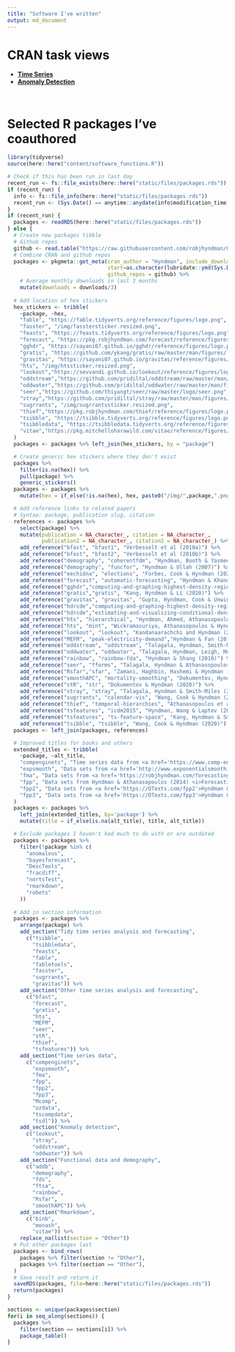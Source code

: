 ```yaml
---
title: "Software I've written"
output: md_document
---
```


# CRAN task views

* [**Time Series**](https://cran.r-project.org/view=TimeSeries)
* [**Anomaly Detection**](https://github.com/pridiltal/ctv-AnomalyDetection)

&nbsp;<br>

# Selected R packages I've coauthored

```r
library(tidyverse)
source(here::here("content/software_functions.R"))

# Check if this has been run in last day
recent_run <- fs::file_exists(here::here("static/files/packages.rds"))
if (recent_run) {
  info <- fs::file_info(here::here("static/files/packages.rds"))
  recent_run <- (Sys.Date() == anytime::anydate(info$modification_time))
}
if (recent_run) {
  packages <- readRDS(here::here("static/files/packages.rds"))
} else {
  # Create new packages tibble
  # Github repos
  github <- read.table("https://raw.githubusercontent.com/robjhyndman/CV/master/github_r_repos.txt")$V1
  # Combine CRAN and github repos
  packages <- pkgmeta::get_meta(cran_author = "Hyndman", include_downloads=TRUE,
                                start=as.character(lubridate::ymd(Sys.Date() - 91)),
                                github_repos = github) %>%
    # Average monthly downloads in last 3 months
    mutate(downloads = downloads/3)
  
  # Add location of hex stickers
  hex_stickers <- tribble(
    ~package, ~hex,
    "fable", "https://fable.tidyverts.org/reference/figures/logo.png",
    "fasster", "/img/fasstersticker.resized.png",
    "feasts", "https://feasts.tidyverts.org/reference/figures/logo.png",
    "forecast", "https://pkg.robjhyndman.com/forecast/reference/figures/logo.png",
    "gghdr", "https://sayani07.github.io/gghdr/reference/figures/logo.png",
    "gratis", "https://github.com/ykang/gratis/raw/master/man/figures/logo.PNG",
    "gravitas", "https://sayani07.github.io/gravitas/reference/figures/logo.png",
    "hts", "/img/htssticker.resized.png",
    "lookout","https://sevvandi.github.io/lookout/reference/figures/logo.png",
    "oddstream","https://github.com/pridiltal/oddstream/raw/master/man/figures/logo.png",
    "oddwater","https://github.com/pridiltal/oddwater/raw/master/man/fig/logo.png",
    "seer","https://github.com/thiyangt/seer/raw/master/logo/seer.png",
    "stray","https://github.com/pridiltal/stray/raw/master/man/figures/logo.png",
    "sugrrants", "/img/sugrrantssticker.resized.png",
    "thief","https://pkg.robjhyndman.com/thief/reference/figures/logo.png",
    "tsibble", "https://tsibble.tidyverts.org/reference/figures/logo.png",
    "tsibbledata", "https://tsibbledata.tidyverts.org/reference/figures/logo.png",
    "vitae","https://pkg.mitchelloharawild.com/vitae/reference/figures/logo.png"
  )
  packages <- packages %>% left_join(hex_stickers, by = "package")

  # Create generic hex stickers where they don't exist
  packages %>%
    filter(is.na(hex)) %>%
    pull(package) %>%
    generic_stickers()
  packages <- packages %>%
    mutate(hex = if_else(!is.na(hex), hex, paste0("/img/",package,".png")))

  # Add reference links to related papers
  # Syntax: package, publication slug, citation
  references <- packages %>%
    select(package) %>%
    mutate(publication = NA_character_, citation = NA_character_,
           publication2 = NA_character_, citation2 = NA_character_) %>%
    add_reference("bfast", "bfast1", "Verbesselt et al (2010a)") %>%
    add_reference("bfast", "bfast2", "Verbesselt et al (2010b)") %>%
    add_reference("demography", "coherentfdm", "Hyndman, Booth & Yasmeen (2013)") %>%
    add_reference("demography", "funcfor", "Hyndman & Ullah (2007)") %>%
    add_reference("eechidna", "elections", "Forbes, Cook & Hyndman (2020)") %>%
    add_reference("forecast", "automatic-forecasting", "Hyndman & Khandakar (2008)") %>%
    add_reference("gghdr","computing-and-graphing-highest-density-regions", "Hyndman (1996)") %>%
    add_reference("gratis","gratis", "Kang, Hyndman & Li (2020)") %>%
    add_reference("gravitas", "gravitas", "Gupta, Hyndman, Cook & Unwin (2020)") %>%
    add_reference("hdrcde","computing-and-graphing-highest-density-regions", "Hyndman (1996)") %>%
    add_reference("hdrcde","estimating-and-visualizing-conditional-densities","Hyndman, Bashtannyk & Grunwald (1996)") %>%
    add_reference("hts", "hierarchical", "Hyndman, Ahmed, Athanasopoulos & Shang (2011)") %>%
    add_reference("hts", "mint", "Wickramasuriya, Athanasopoulos & Hyndman (2019)") %>%
    add_reference("lookout", "lookout", "Kandanaarachchi and Hyndman (2021)") %>%
    add_reference("MEFM", "peak-electricity-demand","Hyndman & Fan (2010)") %>%
    add_reference("oddstream", "oddstream", "Talagala, Hyndman, Smith-Miles, Kandanaarachichi & Muñoz (2020)") %>%
    add_reference("oddwater", "oddwater", "Talagala, Hyndman, Leigh, Mengersen & Smith-Miles (2019)") %>%
    add_reference("rainbow", "rainbow-fda", "Hyndman & Shang (2010)") %>%
    add_reference("seer", "fforms", "Talagala, Hyndman & Athanasopoulos (2018)") %>%
    add_reference("Rsfar","sfar", "Zamani, Haghbin, Hashemi & Hyndman (2001)") %>%
    add_reference("smoothAPC", "mortality-smoothing", "Dokumentov, Hyndman & Tickle (2018)") %>%
    add_reference("stR", "str", "Dokumentov & Hyndman (2020)") %>%
    add_reference("stray", "stray", "Talagala, Hyndman & Smith-Miles (2021)") %>%
    add_reference("sugrrants", "calendar-vis", "Wang, Cook & Hyndman (2020)") %>%
    add_reference("thief", "temporal-hierarchies", "Athanasopoulos et al (2017)") %>%
    add_reference("tsfeatures", "icdm2015", "Hyndman, Wang & Laptev (2015)") %>%
    add_reference("tsfeatures", "ts-feature-space", "Kang, Hyndman & Smith-Miles (2017)") %>%
    add_reference("tsibble", "tsibble", "Wang, Cook & Hyndman (2020)")
  packages <- left_join(packages, references)

  # Improved titles for books and others
  extended_titles <- tribble(
    ~package, ~alt_title,
    "compenginets", "Time series data from <a href='https://www.comp-engine.org/'>comp-engine.org</a>",
    "expsmooth", "Data sets from <a href='http://www.exponentialsmoothing.net/'>Hyndman, Koehler, Ord & Snyder (2008), <i>Forecasting with exponential smoothing: the state space approach</i>, Springer</a>",
    "fma", "Data sets from <a href='https://robjhyndman.com/forecasting/'>Makridakis, Wheelwright & Hyndman (1998), <i>Forecasting: methods and applications</i>, Wiley</a>",
    "fpp", "Data sets from Hyndman & Athanasopoulos (2014) <i>Forecasting: principles and practice</i>, OTexts",
    "fpp2", "Data sets from <a href='https://OTexts.com/fpp2'>Hyndman & Athanasopoulos (2018) <i>Forecasting: principles and practice</i>, 2nd edition, OTexts</a>",
    "fpp3", "Data sets from <a href='https://OTexts.com/fpp3'>Hyndman & Athanasopoulos (2021) <i>Forecasting: principles and practice</i>, 3rd edition, OTexts</a>"
  )
  packages <- packages %>%
    left_join(extended_titles, by='package') %>%
    mutate(title = if_else(is.na(alt_title), title, alt_title))

  # Exclude packages I haven't had much to do with or are outdated
  packages <- packages %>%
    filter(!package %in% c(
      "anomalous",
      "bayesforecast",
      "DescTools",
      "fracdiff",
      "nortsTest",
      "rmarkdown",
      "robets"
    ))
  
  # Add in section information
  packages <- packages %>%
    arrange(package) %>%
    add_section("Tidy time series analysis and forecasting",
      c("tsibble",
        "tsibbledata",
        "feasts",
        "fable",
        "fabletools",
        "fasster",
        "sugrrants",
        "gravitas")) %>%
    add_section("Other time series analysis and forecasting",
      c("bfast",
        "forecast",
        "gratis",
        "hts",
        "MEFM",
        "seer",
        "stR",
        "thief",
        "tsfeatures")) %>%
    add_section("Time series data",
      c("compenginets",
        "expsmooth",
        "fma",
        "fpp",
        "fpp2",
        "fpp3",
        "Mcomp",
        "ozdata",
        "tscompdata",
        "tsdl")) %>%
    add_section("Anomaly detection",
      c("lookout",
        "stray",
        "oddstream",
        "oddwater")) %>%
    add_section("Functional data and demography",
      c("addb",
        "demography",
        "fds",
        "ftsa",
        "rainbow",
        "Rsfar",
        "smoothAPC")) %>%
    add_section("Rmarkdown",
      c("binb",
        "monash",
        "vitae")) %>%
    replace_na(list(section = "Other"))
  # Put other packages last
  packages <- bind_rows(
    packages %>% filter(section != "Other"),
    packages %>% filter(section == "Other"),
  )
  # Save result and return it
  saveRDS(packages, file=here::here("static/files/packages.rds"))
  return(packages)
}
```

```r
sections <- unique(packages$section)
for(i in seq_along(sections)) {
  packages %>%
    filter(section == sections[i]) %>%
    package_table()
}
```
